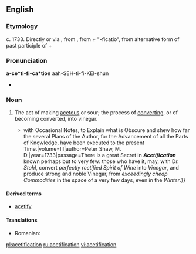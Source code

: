 ==English==

===Etymology===
c. 1733. Directly or via {{etyl|fr|en}}, from {{etyl|NL.|en}} {{term|acetificatio|lang=la}}, from {{term|acetum||lang=la|vinegar}} + "-ficatio", from alternative form of past participle of {{term|facio|facere|lang=la|to make}} + {{term|-io|lang=la}}

===Pronunciation===
'''a-ce*ti-fi-ca*tion'''
{{rfp}}
aah-SEH-ti-fi-KEI-shun
* {{rhymes|eɪʃən}}

===Noun===
{{infl|en|noun}}

# The act of making [[acetous]] or sour; the process of [[converting]], or of becoming converted, into vinegar.
#*{{quote-book|title=Philosophical Works of Francis Bacon {{...}} with Occasional Notes, to Explain what is Obscure and shew how far the several Plans of the Author, for the Advancement of all the Parts of Knowledge, have been executed to the present Time.|volume=III|author=Peter Shaw, M. D.|year=1733|passage=There is a great Secret in '''''Acetification''''' known perhaps but to very few: those who have it, may, with Dr. ''Stahl'', convert ''perfectly rectified Spirit of Wine'' into ''Vinegar'', and produce strong and noble Vinegar, from ''exceedingly cheap Commodities'' in the space of a very few days, even in the ''Winter''.}}

====Derived terms====
* [[acetify]]


====Translations====
* Romanian: {{t|ro|acetificare|f}}

[[pl:acetification]]
[[ru:acetification]]
[[vi:acetification]]